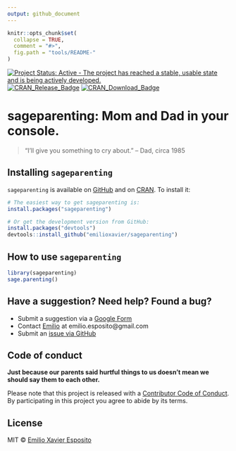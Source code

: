 ```yaml
---
output: github_document
---
```


<!-- README.md is generated from README.Rmd. Please edit README.Rmd. -->

```r
knitr::opts_chunk$set(
  collapse = TRUE,
  comment = "#>",
  fig.path = "tools/README-"
)
```

<!-- badges: start -->
[![Project Status: Active - The project has reached a stable, usable state and is being actively developed.](https://www.repostatus.org/badges/latest/active.svg)](https://www.repostatus.org/)
[![CRAN_Release_Badge](https://www.r-pkg.org/badges/version-ago/sageparenting)](https://CRAN.R-project.org/package=sageparenting)
[![CRAN_Download_Badge](https://cranlogs.r-pkg.org/badges/sageparenting)](https://CRAN.R-project.org/package=sageparenting)
<!-- badges: end -->


# sageparenting: Mom and Dad in your console.
> "I'll give you something to cry about." -- Dad, circa 1985


## Installing `sageparenting`

`sageparenting` is available on [GitHub](https://github.com/emilioxavier/sageparenting/) and on [CRAN](https://cran.r-project.org/package=sageparenting). To install it:

```r
# The easiest way to get sageparenting is:
install.packages("sageparenting")

# Or get the development version from GitHub:
install.packages("devtools")
devtools::install_github("emilioxavier/sageparenting")
```


## How to use `sageparenting`

```r
library(sageparenting)
sage.parenting()
```



## Have a suggestion? Need help? Found a bug?

* Submit a suggestion via a [Google Form](https://forms.gle/Kek9PZpfDpx1XnLL6)
* Contact [Emilio](https://github.com/emilioxavier/) at emilio.esposito@gmail.com
* Submit an [issue via GitHub](https://github.com/emilioxavier/sageparenting/issues/)


## Code of conduct

**Just because our parents said hurtful things to us doesn't mean we should say them to each other.**

Please note that this project is released with a [Contributor Code of Conduct](https://github.com/emilioxavier/sageparenting/blob/master/CONDUCT.md). By participating in this project you agree to abide by its terms.

## License

MIT © [Emilio Xavier Esposito](https://github.com/emilioxavier/)
